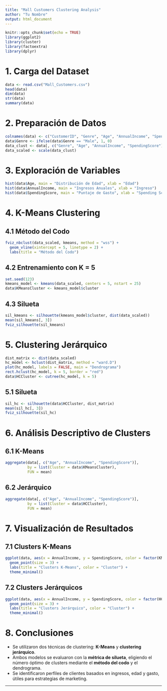 ```yaml
---
title: "Mall Customers Clustering Analysis"
author: "Tu Nombre"
output: html_document
---
```


```r
knitr::opts_chunk$set(echo = TRUE)
library(ggplot2)
library(cluster)
library(factoextra)
library(dplyr)
```

# 1. Carga del Dataset

```r
data <- read.csv("Mall_Customers.csv")
head(data)
dim(data)
str(data)
summary(data)
```

# 2. Preparación de Datos

```r
colnames(data) <- c("CustomerID", "Genre", "Age", "AnnualIncome", "SpendingScore")
data$Genre <- ifelse(data$Genre == "Male", 1, 0)
data_clust <- data[, c("Genre", "Age", "AnnualIncome", "SpendingScore")]
data_scaled <- scale(data_clust)
```

# 3. Exploración de Variables

```r
hist(data$Age, main = "Distribución de Edad", xlab = "Edad")
hist(data$AnnualIncome, main = "Ingresos Anuales", xlab = "Ingreso")
hist(data$SpendingScore, main = "Puntaje de Gasto", xlab = "Spending Score")
```

# 4. K-Means Clustering

## 4.1 Método del Codo

```r
fviz_nbclust(data_scaled, kmeans, method = "wss") +
  geom_vline(xintercept = 5, linetype = 2) +
  labs(title = "Método del Codo")
```

## 4.2 Entrenamiento con K = 5

```r
set.seed(123)
kmeans_model <- kmeans(data_scaled, centers = 5, nstart = 25)
data$KMeansCluster <- kmeans_model$cluster
```

## 4.3 Silueta

```r
sil_kmeans <- silhouette(kmeans_model$cluster, dist(data_scaled))
mean(sil_kmeans[, 3])
fviz_silhouette(sil_kmeans)
```

# 5. Clustering Jerárquico

```r
dist_matrix <- dist(data_scaled)
hc_model <- hclust(dist_matrix, method = "ward.D")
plot(hc_model, labels = FALSE, main = "Dendrograma")
rect.hclust(hc_model, k = 5, border = "red")
data$HCCluster <- cutree(hc_model, k = 5)
```

## 5.1 Silueta

```r
sil_hc <- silhouette(data$HCCluster, dist_matrix)
mean(sil_hc[, 3])
fviz_silhouette(sil_hc)
```

# 6. Análisis Descriptivo de Clusters

## 6.1 K-Means

```r
aggregate(data[, c("Age", "AnnualIncome", "SpendingScore")],
          by = list(Cluster = data$KMeansCluster),
          FUN = mean)
```

## 6.2 Jerárquico

```r
aggregate(data[, c("Age", "AnnualIncome", "SpendingScore")],
          by = list(Cluster = data$HCCluster),
          FUN = mean)
```

# 7. Visualización de Resultados

## 7.1 Clusters K-Means

```r
ggplot(data, aes(x = AnnualIncome, y = SpendingScore, color = factor(KMeansCluster))) +
  geom_point(size = 3) +
  labs(title = "Clusters K-Means", color = "Cluster") +
  theme_minimal()
```

## 7.2 Clusters Jerárquicos

```r
ggplot(data, aes(x = AnnualIncome, y = SpendingScore, color = factor(HCCluster))) +
  geom_point(size = 3) +
  labs(title = "Clusters Jerárquico", color = "Cluster") +
  theme_minimal()
```

# 8. Conclusiones

- Se utilizaron dos técnicas de clustering: **K-Means** y **clustering jerárquico**.
- Ambos modelos se evaluaron con la **métrica de silueta**, eligiendo el número óptimo de clusters mediante el **método del codo** y el dendrograma.
- Se identificaron perfiles de clientes basados en ingresos, edad y gasto, útiles para estrategias de marketing.

---
